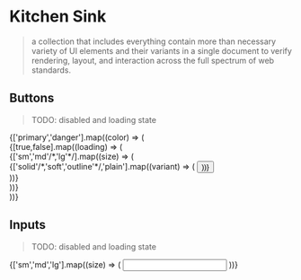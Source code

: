 
<Meta title="Kitchen Sink" />

# Kitchen Sink
> a collection that includes everything contain more than necessary variety of UI
elements and their variants in a single document to verify rendering, layout,
and interaction across the full spectrum of web standards.

## Buttons

> TODO: disabled and loading state

<div style={{display:'flex',flexWrap:'wrap',alignItems:'start'}}>
{['primary','danger'].map((color) => (
<div>
{[true,false].map((loading) => (
<div>
{['sm','md'/*,'lg'*/].map((size) => (
<div>
{['solid'/*,'soft','outline'*/,'plain'].map((variant) => (
  <Button
    label="Add new"
    size={size}
    variant={variant}
    color={color}
    loading={loading}
    style={{margin:2}}
  />
))}
</div>
))}
</div>
))}
</div>
))}
</div>

## Inputs

> TODO: disabled and loading state

<div style={{display:'flex',flexWrap:'wrap',alignItems:'start'}}>
{['sm','md','lg'].map((size) => (
  <Input
    size={size}
    style={{margin:2}}
  />
))}
</div>
